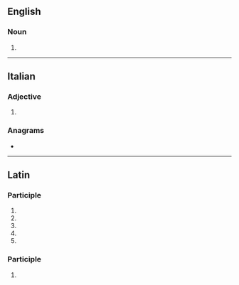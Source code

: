 ==English==

===Noun===
{{head|en|noun form}}

# {{plural of|en|surrogatum}}

----

==Italian==

===Adjective===
{{head|it|adjective form}}

# {{feminine singular of|it|surrogato}}

===Anagrams===
* {{anagrams|it|a=aagorrstu|sgoratura}}

----

==Latin==

===Participle===
{{la-part-form|surrogāta}}

# {{inflection of|la|surrogātus||nom|f|s}}
# {{inflection of|la|surrogātus||nom|n|p}}
# {{inflection of|la|surrogātus||acc|n|p}}
# {{inflection of|la|surrogātus||voc|f|s}}
# {{inflection of|la|surrogātus||voc|n|p}}

===Participle===
{{la-part-form|surrogātā}}

# {{inflection of|la|surrogātus||abl|f|s}}